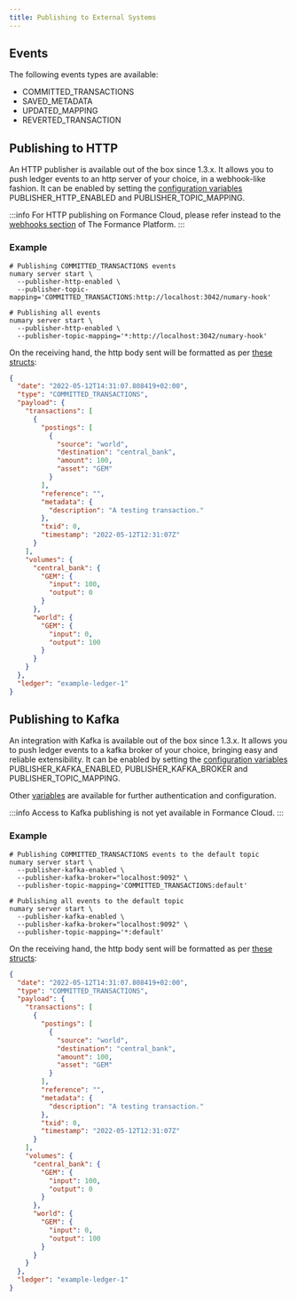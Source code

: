 ```yaml
---
title: Publishing to External Systems
---
```


## Events

The following events types are available:

* COMMITTED_TRANSACTIONS
* SAVED_METADATA
* UPDATED_MAPPING
* REVERTED_TRANSACTION

## Publishing to HTTP

An HTTP publisher is available out of the box since 1.3.x. It allows you to push ledger events to an http server of your choice, in a webhook-like fashion. It can be enabled by setting the [configuration variables](/ledger/v2/operations/env-vars) PUBLISHER_HTTP_ENABLED and PUBLISHER_TOPIC_MAPPING.

:::info
For HTTP publishing on Formance Cloud, please refer instead to the [webhooks section](/webhooks/) of The Formance Platform.
:::

### Example

```shell
# Publishing COMMITTED_TRANSACTIONS events
numary server start \
  --publisher-http-enabled \
  --publisher-topic-mapping='COMMITTED_TRANSACTIONS:http://localhost:3042/numary-hook'

# Publishing all events
numary server start \
  --publisher-http-enabled \
  --publisher-topic-mapping='*:http://localhost:3042/numary-hook'
```

On the receiving hand, the http body sent will be formatted as per [these structs](https://github.com/formancehq/ledger/blob/main/pkg/bus/message.go#L8):

```json
{
  "date": "2022-05-12T14:31:07.808419+02:00",
  "type": "COMMITTED_TRANSACTIONS",
  "payload": {
    "transactions": [
      {
        "postings": [
          {
            "source": "world",
            "destination": "central_bank",
            "amount": 100,
            "asset": "GEM"
          }
        ],
        "reference": "",
        "metadata": {
          "description": "A testing transaction."
        },
        "txid": 0,
        "timestamp": "2022-05-12T12:31:07Z"
      }
    ],
    "volumes": {
      "central_bank": {
        "GEM": {
          "input": 100,
          "output": 0
        }
      },
      "world": {
        "GEM": {
          "input": 0,
          "output": 100
        }
      }
    }
  },
  "ledger": "example-ledger-1"
}
```

## Publishing to Kafka

An integration with Kafka is available out of the box since 1.3.x. It allows you to push ledger events to a kafka broker of your choice, bringing easy and reliable extensibility. It can be enabled by setting the [configuration variables](/ledger/v2/operations/env-vars) PUBLISHER_KAFKA_ENABLED, PUBLISHER_KAFKA_BROKER and PUBLISHER_TOPIC_MAPPING.

Other [variables](/ledger/v2/operations/env-vars) are available for further authentication and configuration.

:::info
Access to Kafka publishing is not yet available in Formance Cloud.
:::

### Example

```shell
# Publishing COMMITTED_TRANSACTIONS events to the default topic
numary server start \
  --publisher-kafka-enabled \
  --publisher-kafka-broker="localhost:9092" \
  --publisher-topic-mapping='COMMITTED_TRANSACTIONS:default'

# Publishing all events to the default topic
numary server start \
  --publisher-kafka-enabled \
  --publisher-kafka-broker="localhost:9092" \
  --publisher-topic-mapping='*:default'
```

On the receiving hand, the http body sent will be formatted as per [these structs](https://github.com/formancehq/ledger/blob/main/pkg/bus/message.go#L8):

```json
{
  "date": "2022-05-12T14:31:07.808419+02:00",
  "type": "COMMITTED_TRANSACTIONS",
  "payload": {
    "transactions": [
      {
        "postings": [
          {
            "source": "world",
            "destination": "central_bank",
            "amount": 100,
            "asset": "GEM"
          }
        ],
        "reference": "",
        "metadata": {
          "description": "A testing transaction."
        },
        "txid": 0,
        "timestamp": "2022-05-12T12:31:07Z"
      }
    ],
    "volumes": {
      "central_bank": {
        "GEM": {
          "input": 100,
          "output": 0
        }
      },
      "world": {
        "GEM": {
          "input": 0,
          "output": 100
        }
      }
    }
  },
  "ledger": "example-ledger-1"
}
```
